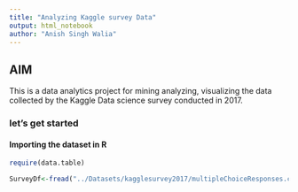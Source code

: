 ```yaml
---
title: "Analyzing Kaggle survey Data"
output: html_notebook
author: "Anish Singh Walia"
---
```


## AIM 

This is a data analytics project for mining analyzing, visualizing the data collected by the Kaggle Data science survey conducted in 2017.


### let's get started

#### Importing the dataset in R


```r

require(data.table)

SurveyDf<-fread("../Datasets/kagglesurvey2017/multipleChoiceResponses.csv") #for faster data reading

```

